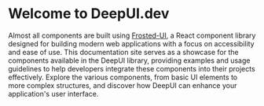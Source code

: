 
<Meta title="DeepUI.dev" />

<h1>Welcome to DeepUI.dev</h1>

Almost all components are built using [Frosted-UI](https://www.npmjs.com/package/frosted-ui), a React component library designed for building modern web applications with a focus on accessibility and ease of use.
This documentation site serves as a showcase for the components available in the DeepUI library, providing examples and usage guidelines to help developers integrate these components into their projects effectively.
Explore the various components, from basic UI elements to more complex structures, and discover how DeepUI can enhance your application's user interface.
